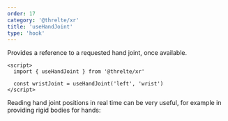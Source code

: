 ```yaml
---
order: 17
category: '@threlte/xr'
title: 'useHandJoint'
type: 'hook'
---
```



Provides a reference to a requested hand joint, once available.

```svelte
<script>
  import { useHandJoint } from '@threlte/xr'

  const wristJoint = useHandJoint('left', 'wrist')
</script>
```

Reading hand joint positions in real time can be very useful, for example in providing rigid bodies for hands:

<Example path="xr/use-hand-joint" />
